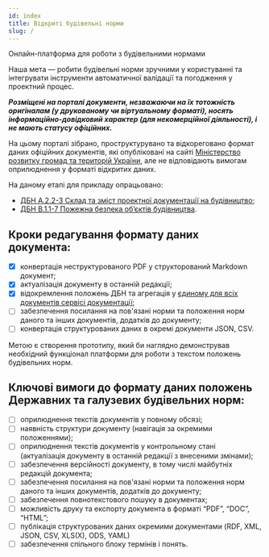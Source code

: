 ```yaml
---
id: index
title: Відкриті будівельні норми
slug: /
---
```


Онлайн-платформа для роботи з будівельними нормами

Наша мета — робити будівельні норми зручними у користуванні та інтегрувати інструменти автоматичної валідації та погодження у проектний процес.

**_Розміщені на порталі документи, незважаючи на їх тотожність оригіналам (у друкованому чи віртуальному форматі), носять інформаційно-довідковий характер (для некомерційної діяльності), і не мають статусу офіційних._**

На цьому порталі зібрано, проструктурувано та відкореговано формат даних офіційних документів, які опубліковані на сайті [Міністерство розвитку громад та територій України](https://www.minregion.gov.ua/napryamki-diyalnosti/building/tech-reg/normuvannia/derzhavni-ta-galuzevi-budivelni-normi/), але не відповідають вимогам оприлюднення у форматі відкритих даних.

На даному етапі для прикладу опрацьовано:
- [ДБН A.2.2-3 Склад та зміст проектної документації на будівництво](../docs/dbn-a-2-2-3/doc/index);
- [ДБН В.1.1-7 Пожежна безпека об’єктів будівництва](../docs/dbn-v-1-1-7/doc/index).

## Кроки редагування формату даних документа:
- [x] конвертація неструктурованого PDF у структорований Markdown документ;
- [x] актуалізація документу в останній редакції;
- [x] відокремлення положень ДБН та агрегація у [єдиному для всіх документів сервісі документації](https://github.com/opncds/open-codes);
- [ ] забезпечення посилання на пов'язані норми та положення норм даного та інших документів, додатків до документу;
- [ ] конвертація структурованих даних в окремі документи JSON, CSV.

Метою є створення прототипу, який би наглядно демонстрував необхідний функціонал платформи для роботи з текстом положень будівельних норм.

## Ключові вимоги до формату даних положень Державних та галузевих будівельних норм:
- [ ] оприлюднення текстів документів у повному обсязі;
- [ ] наявність структури документу (навігація за окремими положеннями);
- [ ] оприлюднення текстів документів у контрольному стані (актуалізація документу в останній редакції з внесеними змінами);
- [ ] забезпечення версійності документу, в тому числі майбутніх редакцій документа;
- [ ] забезпечення посилання на пов'язані норми та положення норм даного та інших документів, додатків до документу;
- [ ] забезпечення повнотекстового пошуку в документах;
- [ ] можливість друку та експорту документа в форматі “PDF”, “DOC”, “HTML”;
- [ ] публікація структурованих даних окремими документами (RDF, XML, JSON, CSV, XLS(X), ODS, YAML)
- [ ] забезпечення спільного блоку термінів і понять.
